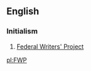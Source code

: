==English==

===Initialism===
{{rfc-header|Initialism}}
{{head|en|initialism}}
# {{label|en|US}} [[w:Federal Writers' Project|Federal Writers' Project]]

[[pl:FWP]]